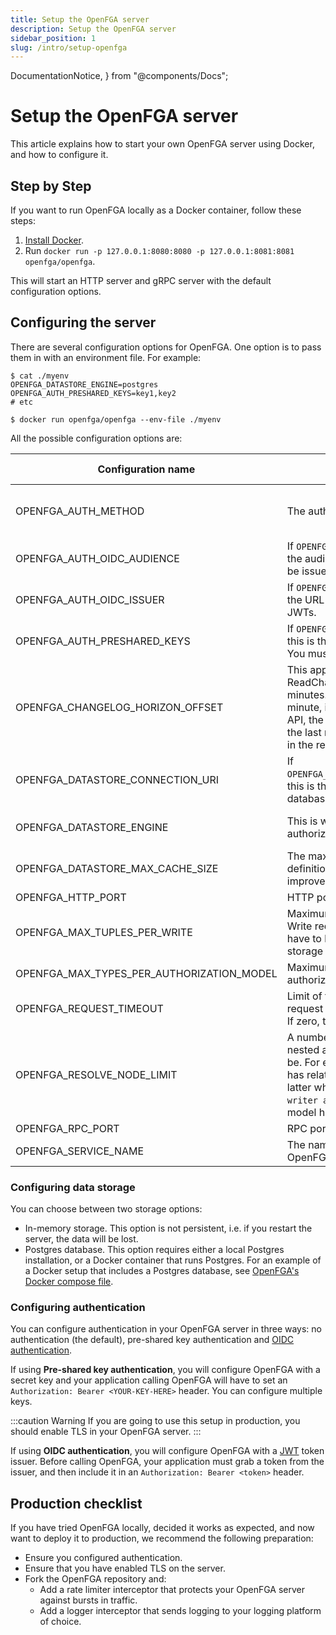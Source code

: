 ```yaml
---
title: Setup the OpenFGA server
description: Setup the OpenFGA server
sidebar_position: 1
slug: /intro/setup-openfga
---
```


  DocumentationNotice,
} from "@components/Docs";

# Setup the OpenFGA server

<DocumentationNotice />

This article explains how to start your own OpenFGA server using Docker, and how to configure it.

## Step by Step

If you want to run OpenFGA locally as a Docker container, follow these steps:

1. [Install Docker](https://docs.docker.com/get-docker/).
2. Run `docker run -p 127.0.0.1:8080:8080 -p 127.0.0.1:8081:8081 openfga/openfga`.

This will start an HTTP server and gRPC server with the default configuration options.

## Configuring the server

There are several configuration options for OpenFGA. One option is to pass them in with an environment file. For example:

```
$ cat ./myenv
OPENFGA_DATASTORE_ENGINE=postgres
OPENFGA_AUTH_PRESHARED_KEYS=key1,key2
# etc

$ docker run openfga/openfga --env-file ./myenv
```

All the possible configuration options are:

| Configuration name                        | Description                                                                                                                                                                                                                                      | Required | Type                          | Default value | Example                                            |
|-------------------------------------------|--------------------------------------------------------------------------------------------------------------------------------------------------------------------------------------------------------------------------------------------------|----------|-------------------------------|---------------|----------------------------------------------------|
| OPENFGA_AUTH_METHOD                       | The authentication method chosen.                                                                                                                                                                                                                | No       | enum: [none, preshared, oidc] | none          |                                                    |
| OPENFGA_AUTH_OIDC_AUDIENCE                | If `OPENFGA_AUTH_METHOD=oidc`, this is the audience to which the JWTs will be issued against.                                                                                                                                                    | No       | string                        |               | yourapplication.com                                |
| OPENFGA_AUTH_OIDC_ISSUER                  | If `OPENFGA_AUTH_METHOD=oidc`, this is the URL to the server that issues JWTs.                                                                                                                                                                   | No       | string                        |               | yourapplication.us.auth0.com                       |
| OPENFGA_AUTH_PRESHARED_KEYS               | If `OPENFGA_AUTH_METHOD=preshared`, this is the array of accepted keys. You must specify at least one.                                                                                                                                           | No       | array of string               |               | `key1,key2`                                        |
| OPENFGA_CHANGELOG_HORIZON_OFFSET          | This applies only to the ReadChanges API. It's a duration in minutes. For example, if set to 1 minute, if you call the ReadChanges API, the changes that occurred in the last minute will not be included in the response.                       | No       | number                        | 0             |                                                    |
| OPENFGA_DATASTORE_CONNECTION_URI          | If `OPENFGA_DATASTORE_ENGINE=postgres`, this is the connection URI to the database.                                                                                                                                                              | No       | string                        |               | `postgres://user:password@localhost:5432/database` |
| OPENFGA_DATASTORE_ENGINE                  | This is where your data (tuples, authorization models, etc.) will live.                                                                                                                                                                          | No       | enum: [memory, postgres]      | memory        |                                                    |
| OPENFGA_DATASTORE_MAX_CACHE_SIZE          | The maximum number of type definitions to store in a cache. This improves the latency of some APIs.                                                                                                                                              | No       | number                        | 100000        |                                                    |
| OPENFGA_HTTP_PORT                         | HTTP port where OpenFGA will run.                                                                                                                                                                                                                | No       | number                        | 8080          |                                                    |
| OPENFGA_MAX_TUPLES_PER_WRITE              | Maximum number of tuples that a Write request can accept. This may have to be set depending on your storage choice.                                                                                                                              | No       | number                        | 100           |                                                    |
| OPENFGA_MAX_TYPES_PER_AUTHORIZATION_MODEL | Maximum number of types that an authorization model can have.                                                                                                                                                                                    | No       | number                        | 100           |                                                    |
| OPENFGA_REQUEST_TIMEOUT                   | Limit of time, in seconds, that a request can take before it times out. If zero, there is no timeout.                                                                                                                                            | No       | string                        | 0s            |                                                    |
| OPENFGA_RESOLVE_NODE_LIMIT                | A number that indicates how deeply nested an authorization model can be. For example, if a type `document` has relations `reader` and `writer`, the latter which is defined as `define writer as reader`, this authorization model has 2 levels. | No       | number                        | 25            |                                                    |
| OPENFGA_RPC_PORT                          | RPC port where OpenFGA will run.                                                                                                                                                                                                                 | No       | number                        | 8081          |                                                    |
| OPENFGA_SERVICE_NAME                      | The name you want to give to your OpenFGA server.                                                                                                                                                                                                | No       | string                        | openfga       |                                                    |

### Configuring data storage

You can choose between two storage options:

<!-- markdown-link-check-disable -->

- In-memory storage. This option is not persistent, i.e. if you restart the server, the data will be lost.
- Postgres database. This option requires either a local Postgres installation, or a Docker container that runs Postgres. For an example of a Docker setup that includes a Postgres database, see [OpenFGA's Docker compose file](https://github.com/openfga/openfga/blob/main/docker-compose.yaml).

<!-- markdown-link-check-enable -->

### Configuring authentication

You can configure authentication in your OpenFGA server in three ways: no authentication (the default), pre-shared key authentication and [OIDC authentication](https://openid.net/connect/).

If using **Pre-shared key authentication**, you will configure OpenFGA with a secret key and your application calling OpenFGA will have to set an `Authorization: Bearer <YOUR-KEY-HERE>` header. You can configure multiple keys.

:::caution Warning
If you are going to use this setup in production, you should enable TLS in your OpenFGA server.
:::

If using **OIDC authentication**, you will configure OpenFGA with a [JWT](https://jwt.io/) token issuer. Before calling OpenFGA, your application must grab a token from the issuer, and then include it in an `Authorization: Bearer <token>` header.

## Production checklist

If you have tried OpenFGA locally, decided it works as expected, and now want to deploy it to production, we recommend the following preparation:

- Ensure you configured authentication.
- Ensure that you have enabled TLS on the server.
- Fork the OpenFGA repository and:
    - Add a rate limiter interceptor that protects your OpenFGA server against bursts in traffic.
    - Add a logger interceptor that sends logging to your logging platform of choice.